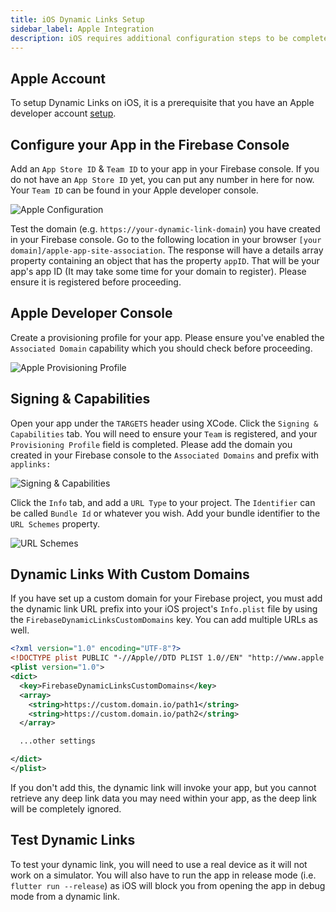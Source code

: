 ```yaml
---
title: iOS Dynamic Links Setup
sidebar_label: Apple Integration
description: iOS requires additional configuration steps to be completed before you can receive dynamic links.
---
```


## Apple Account

To setup Dynamic Links on iOS, it is a prerequisite that you have an Apple developer account [setup](https://developer.apple.com/programs/enroll/).

## Configure your App in the Firebase Console

Add an `App Store ID` & `Team ID` to your app in your Firebase console. If you do not have an `App Store ID` yet, you can put any number in here for now.
Your `Team ID` can be found in your Apple developer console.

<Image src="dl-apple-configure.jpg" alt="Apple Configuration" />

Test the domain (e.g. `https://your-dynamic-link-domain`) you have created in your Firebase console. Go to the following location in your browser `[your domain]/apple-app-site-association`.
The response will have a details array property containing an object that has the property `appID`. That will be your app's app ID (It may take some time for
your domain to register). Please ensure it is registered before proceeding.

## Apple Developer Console

Create a provisioning profile for your app. Please ensure you've enabled the `Associated Domain` capability which you should check before proceeding.

<Image src="dl-apple-provision.jpg" alt="Apple Provisioning Profile" />

## Signing & Capabilities

Open your app under the `TARGETS` header using XCode. Click the `Signing & Capabilities` tab. You will need to ensure your `Team` is registered, and your `Provisioning Profile` field is completed.
Please add the domain you created in your Firebase console to the `Associated Domains` and prefix with `applinks:`

<Image src="dl-apple-signing.jpg" alt="Signing & Capabilities" />

Click the `Info` tab, and add a `URL Type` to your project. The `Identifier` can be called `Bundle Id` or whatever you wish. Add your bundle identifier to the `URL Schemes` property.

<Image src="dl-apple-urlscheme.jpg" alt="URL Schemes" />

## Dynamic Links With Custom Domains

If you have set up a custom domain for your Firebase project, you must add the dynamic link URL prefix into your iOS project's `Info.plist` file by using the `FirebaseDynamicLinksCustomDomains` key.
You can add multiple URLs as well.

```xml
<?xml version="1.0" encoding="UTF-8"?>
<!DOCTYPE plist PUBLIC "-//Apple//DTD PLIST 1.0//EN" "http://www.apple.com/DTDs/PropertyList-1.0.dtd">
<plist version="1.0">
<dict>
  <key>FirebaseDynamicLinksCustomDomains</key>
  <array>
    <string>https://custom.domain.io/path1</string>
    <string>https://custom.domain.io/path2</string>
  </array>

  ...other settings

</dict>
</plist>
```

If you don't add this, the dynamic link will invoke your app, but you cannot retrieve any deep link data you may need within your app, as the deep link will be completely ignored.

## Test Dynamic Links

To test your dynamic link, you will need to use a real device as it will not work on a simulator. You will also have to run the app in release mode (i.e. `flutter run --release`) as iOS will block you from opening
the app in debug mode from a dynamic link.
